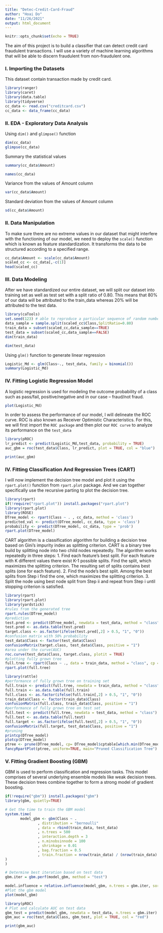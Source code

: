 ```yaml
---
title: "Detec-Credit-Card-Fraud"
author: "Hoai Do"
date: "11/26/2021"
output: html_document
---
```


```r
knitr::opts_chunk$set(echo = TRUE)
```
The aim of this project is to build a classifier that can detect credit card fraudulent transactions. I will use a variety of machine learning algorithms that will be able to discern fraudulent from non-fraudulent one. 

### I. Importing the Datasets
This dataset contain transaction made by credit card.
```r
library(ranger)
library(caret)
library(data.table)
library(tidyverse)
cc_data <- read.csv("creditcard.csv")
cc_data <- data_frame(cc_data)
```

### II. EDA - Exploratory Data Analysis
Using `dim()` and `glimpse()` function
```r
dim(cc_data)
glimpse(cc_data)
```
Summary the statistical values
```r
summary(cc_data$Amount)
```

```r
names(cc_data)
```
Variance from the values of Amount column
```r
var(cc_data$Amount)
```

Standard deviation from the values of Amount column 
```r
sd(cc_data$Amount)
```

### II. Data Manipulation
To make sure there are no extreme values in our dataset that might interfere with the functioning of our model, we need to deploy the `scale()` function which is known as feature standardization. It transforms the data to be structured according to a specified range.

```r
cc_data$Amount <- scale(cc_data$Amount)
scaled_cc <- cc_data[,-c(1)]
head(scaled_cc)
``` 

### III. Data Modeling
After we have standardized our entire dataset, we will split our dataset into training set as well as test set with a split ratio of 0.80. This means that 80% of our data will be attributed to the train_data whereas 20% will be attributed to the test data.
```r
library(caTools)
set.seed(123) # able to reproduce a particular sequence of random number value
data_sample = sample.split(scaled_cc$Class,SplitRatio=0.80)
train_data = subset(scaled_cc,data_sample==TRUE)
test_data = subset(scaled_cc,data_sample==FALSE)
dim(train_data)
```
```r
dim(test_data)
```
Using `glm()` function to generate linear regression
```r
Logistic_Md <- glm(Class~., test_data, family = binomial())
summary(Logistic_Md)
```

### IV. Fitting Logistic Regression Model
A logistic regression is used for modeling the outcome probability of a class such as pass/fail, positive/negative and in our case – fraud/not fraud. 

```r
plot(Logistic_Md)
```

In order to assess the performance of our model, I will delineate the ROC curve. ROC is also known as Receiver Optimistic Characteristics. For this, we will first import the `ROC package` and then plot our `ROC curve` to analyze its performance on the `test_data`

```r
library(pROC)
lr_predict <- predict(Logistic_Md,test_data, probability = TRUE)
auc_gbm = roc(test_data$Class, lr_predict, plot = TRUE, col = "blue")
```
```r
print(auc_gbm)
```

### IV. Fitting Classification And Regression Trees (CART)
I will now implement the decision tree model and plot it using the `rpart.plot()` function from `rpart.plot` package. And we can together specifically use the recursive parting to plot the decision tree.

```r
library(rpart)
if(!require("rpart.plot")) install.packages("rpart.plot")
library(rpart.plot)
library(ROSE)
DTree_model <- rpart(Class ~ . , cc_data, method = 'class')
predicted_val <- predict(DTree_model, cc_data, type = 'class')
probability <- predict(DTree_model, cc_data, type = 'prob')
rpart.plot(DTree_model)
```

CART algorithm is a classification algorithm for building a decision tree based on Gini’s impurity index as splitting criterion. CART is a binary tree build by splitting node into two child nodes repeatedly. The algorithm works repeatedly in three steps:
1. Find each feature’s best split. For each feature with K different values there exist K-1 possible
splits. Find the split, which maximizes the splitting criterion. The resulting set of splits contains
best splits (one for each feature).
2. Find the node’s best split. Among the best splits from Step i find the one, which maximizes the
splitting criterion.
3. Split the node using best node split from Step ii and repeat from Step i until stopping criterion is
satisfied.

```r
library(rpart)
library(rpart.plot)
library(yardstick)
#rules from the generated tree
rpart.rules(DTree_model)
#prediction
test.pred <- predict(DTree_model, newdata = test_data, method = "class")
test.pred <- as.data.table(test.pred)
target.class <- as.factor(ifelse(test.pred[,2] > 0.5, "1", "0"))
#confusion matrix with 50% probability
test_data$Class <- factor(test_data$Class)
confusionMatrix(target.class, test_data$Class, positive = "1")
#area under the curve(AUC)
roc.curve(test_data$Class, target.class, plotit = TRUE)
#plotting fully grown tree
full.tree <- rpart(Class ~ ., data = train_data, method = "class", cp = 0)
rpart.plot(full.tree)
```

```r
library(rattle)
#performance of fully grown tree on training set 
full.train <- predict(full.tree, newdata = train_data, method = "class")
full.train <- as.data.table(full.train)
full.class <- as.factor(ifelse(full.train[,2] > 0.5, "1", "0"))
train_data$Class <- factor(train_data$Class)
confusionMatrix(full.class, train_data$Class, positive = "1")
#performance of fully grown tree on test set 
full.test <- predict(full.tree, newdata = test_data, method = "class")
full.test <- as.data.table(full.test)
full.target <- as.factor(ifelse(full.test[,2] > 0.5, "1", "0"))
confusionMatrix(full.target, test_data$Class, positive = "1")
#pruning
printcp(DTree_model)
plotcp(DTree_model)
ptree <- prune(DTree_model, cp= DTree_model$cptable[which.min(DTree_model$cptable[,"xerror"]),"CP"])
fancyRpartPlot(ptree, uniform=TRUE, main="Pruned Classification Tree")
```


### V. Fitting Gradient Boosting (GBM)
GBM is used to perform classification and regression tasks. This model comprises of several underlying ensemble models like weak decision trees. These decision trees combine together to form a strong model of gradient boosting.

```r
if(!require("gbm")) install.packages("gbm")
library(gbm, quietly=TRUE)

# Get the time to train the GBM model
system.time(
       model_gbm <- gbm(Class ~ .
               , distribution = "bernoulli"
               , data = rbind(train_data, test_data)
               , n.trees = 500
               , interaction.depth = 3
               , n.minobsinnode = 100
               , shrinkage = 0.01
               , bag.fraction = 0.5
               , train.fraction = nrow(train_data) / (nrow(train_data) + nrow(test_data))
)
)
```
```r
# Determine best iteration based on test data
gbm.iter = gbm.perf(model_gbm, method = "test")
```
```r
model.influence = relative.influence(model_gbm, n.trees = gbm.iter, sort. = TRUE)
#Plot the gbm model
plot(model_gbm)
```

```r
library(pROC)
# Plot and calculate AUC on test data
gbm_test = predict(model_gbm, newdata = test_data, n.trees = gbm.iter)
gbm_auc = roc(test_data$Class, gbm_test, plot = TRUE, col = "red")
```

```r
print(gbm_auc)
```


